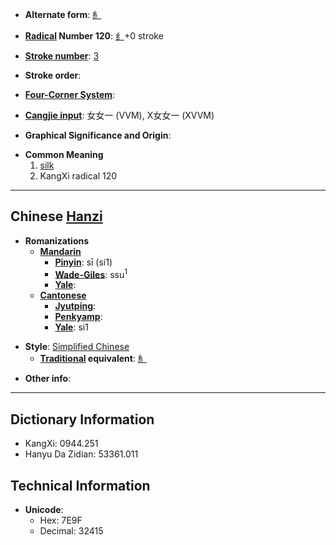 * '''Alternate form''': [[糹]]

* '''[[Wiktionary:Chinese radical index| Radical]] Number 120''': [[Wiktionary:Chinese radical index 纟|纟]]+0 stroke

* '''[[Wiktionary:Chinese total strokes index|Stroke number]]''': [[Wiktionary:Chinese total strokes index 3|3]]

* '''Stroke order''': 

* '''[[Wiktionary:Chinese four corner index|Four-Corner System]]''': 

* '''[[Wiktionary:Chinese Cangjie index|Cangjie input]]''': 女女一 (VVM), X女女一 (XVVM)

* '''Graphical Significance and Origin''': 

* '''Common Meaning'''
*#[[silk]]
*# KangXi radical 120


----

== Chinese [[Hanzi]] ==

* '''Romanizations'''
** '''[[Mandarin]]'''
*** '''[[Pinyin]]''': sī (si1)
*** '''[[Wade-Giles]]''': ssu<sup>1</sup>
*** '''[[Yale]]''': 
** '''[[Cantonese]]'''
*** '''[[Jyutping]]''':
*** '''[[Penkyamp]]''': 
*** '''[[Yale]]''': si1

* '''Style''': [[Simplified Chinese]] 
** '''[[Traditional Chinese|Traditional]] equivalent''': [[糹]]

* '''Other info''': 

----

== Dictionary Information ==

* KangXi: 0944.251
* Hanyu Da Zidian: 53361.011

== Technical Information ==

* '''Unicode''':
** Hex: 7E9F
** Decimal: 32415